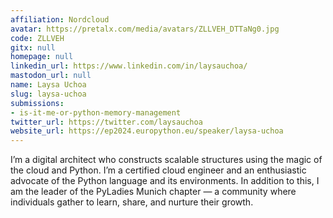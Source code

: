 ```yaml
---
affiliation: Nordcloud
avatar: https://pretalx.com/media/avatars/ZLLVEH_DTTaNg0.jpg
code: ZLLVEH
gitx: null
homepage: null
linkedin_url: https://www.linkedin.com/in/laysauchoa/
mastodon_url: null
name: Laysa Uchoa
slug: laysa-uchoa
submissions:
- is-it-me-or-python-memory-management
twitter_url: https://twitter.com/laysauchoa
website_url: https://ep2024.europython.eu/speaker/laysa-uchoa
---
```


I’m a digital architect who constructs scalable structures using the magic of the cloud and Python. I’m a certified cloud engineer and an enthusiastic advocate of the Python language and its environments. In addition to this, I am the leader of the PyLadies Munich chapter — a community where individuals gather to learn, share, and nurture their growth.
